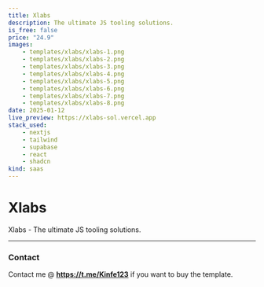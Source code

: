 ```yaml
---
title: Xlabs 
description: The ultimate JS tooling solutions.
is_free: false
price: "24.9"
images:
    - templates/xlabs/xlabs-1.png
    - templates/xlabs/xlabs-2.png
    - templates/xlabs/xlabs-3.png
    - templates/xlabs/xlabs-4.png
    - templates/xlabs/xlabs-5.png
    - templates/xlabs/xlabs-6.png
    - templates/xlabs/xlabs-7.png
    - templates/xlabs/xlabs-8.png
date: 2025-01-12
live_preview: https://xlabs-sol.vercel.app
stack_used:
    - nextjs
    - tailwind
    - supabase
    - react
    - shadcn
kind: saas
---
```


# Xlabs 

Xlabs - The ultimate JS tooling solutions.

---

### Contact

Contact me @ **https://t.me/Kinfe123** if you want to buy the template.
